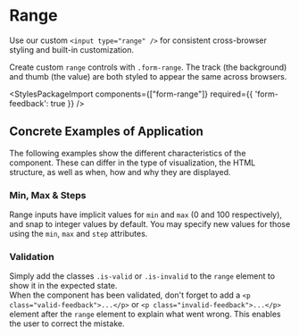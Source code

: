 
<Meta of={RangeStories} />

# Range

<div className="lead">
  Use our custom <code>&lt;input type="range" /&gt;</code> for consistent cross-browser styling and
  built-in customization.
</div>

Create custom `range` controls with `.form-range`. The track (the background) and thumb (the value) are both styled to appear the same across browsers.

<Canvas of={RangeStories.Default} />
<div className="hide-col-default">
  <Controls of={RangeStories.Default} />
</div>

<StylesPackageImport components={["form-range"]} required={{ 'form-feedback': true }} />

## Concrete Examples of Application

The following examples show the different characteristics of the component. These can differ in the type of visualization, the HTML structure, as well as when, how and why they are displayed.

### Min, Max & Steps

Range inputs have implicit values for `min` and `max` (0 and 100 respectively), and snap to integer values by default.
You may specify new values for those using the `min`, `max` and `step` attributes.

<Canvas of={RangeStories.Boundaries} />

### Validation

Simply add the classes `.is-valid` or `.is-invalid` to the `range` element to show it in the expected state.<br/>
When the component has been validated, don't forget to add a `<p class="valid-feedback">...</p>` or `<p class="invalid-feedback">...</p>` element after the `range` element to explain what went wrong. This enables the user to correct the mistake.

<Canvas of={RangeStories.Validation} />
